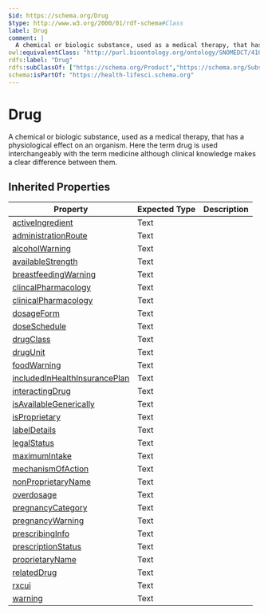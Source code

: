 ```yaml
---
$id: https://schema.org/Drug
$type: http://www.w3.org/2000/01/rdf-schema#Class
label: Drug
comment: |
  A chemical or biologic substance, used as a medical therapy, that has a physiological effect on an organism. Here the term drug is used interchangeably with the term medicine although clinical knowledge makes a clear difference between them.
owl:equivalentClass: "http://purl.bioontology.org/ontology/SNOMEDCT/410942007"
rdfs:label: "Drug"
rdfs:subClassOf: ["https://schema.org/Product","https://schema.org/Substance"]
schema:isPartOf: "https://health-lifesci.schema.org"
---
```


# Drug

A chemical or biologic substance, used as a medical therapy, that has a physiological effect on an organism. Here the term drug is used interchangeably with the term medicine although clinical knowledge makes a clear difference between them.

## Inherited Properties

| Property | Expected Type | Description |
| --- | --- | --- |
| [activeIngredient](https://schema.org/activeIngredient) | Text |  |
| [administrationRoute](https://schema.org/administrationRoute) | Text |  |
| [alcoholWarning](https://schema.org/alcoholWarning) | Text |  |
| [availableStrength](https://schema.org/availableStrength) | Text |  |
| [breastfeedingWarning](https://schema.org/breastfeedingWarning) | Text |  |
| [clincalPharmacology](https://schema.org/clincalPharmacology) | Text |  |
| [clinicalPharmacology](https://schema.org/clinicalPharmacology) | Text |  |
| [dosageForm](https://schema.org/dosageForm) | Text |  |
| [doseSchedule](https://schema.org/doseSchedule) | Text |  |
| [drugClass](https://schema.org/drugClass) | Text |  |
| [drugUnit](https://schema.org/drugUnit) | Text |  |
| [foodWarning](https://schema.org/foodWarning) | Text |  |
| [includedInHealthInsurancePlan](https://schema.org/includedInHealthInsurancePlan) | Text |  |
| [interactingDrug](https://schema.org/interactingDrug) | Text |  |
| [isAvailableGenerically](https://schema.org/isAvailableGenerically) | Text |  |
| [isProprietary](https://schema.org/isProprietary) | Text |  |
| [labelDetails](https://schema.org/labelDetails) | Text |  |
| [legalStatus](https://schema.org/legalStatus) | Text |  |
| [maximumIntake](https://schema.org/maximumIntake) | Text |  |
| [mechanismOfAction](https://schema.org/mechanismOfAction) | Text |  |
| [nonProprietaryName](https://schema.org/nonProprietaryName) | Text |  |
| [overdosage](https://schema.org/overdosage) | Text |  |
| [pregnancyCategory](https://schema.org/pregnancyCategory) | Text |  |
| [pregnancyWarning](https://schema.org/pregnancyWarning) | Text |  |
| [prescribingInfo](https://schema.org/prescribingInfo) | Text |  |
| [prescriptionStatus](https://schema.org/prescriptionStatus) | Text |  |
| [proprietaryName](https://schema.org/proprietaryName) | Text |  |
| [relatedDrug](https://schema.org/relatedDrug) | Text |  |
| [rxcui](https://schema.org/rxcui) | Text |  |
| [warning](https://schema.org/warning) | Text |  |
